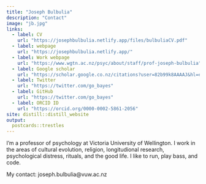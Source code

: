 ```yaml
---
title: "Joseph Bulbulia"
description: "Contact"
image: "jb.jpg"
links:
  - label: CV
    url: "https://josephbulbulia.netlify.app/files/bulbuliaCV.pdf"
  - label: webpage
    url: "https://josephbulbulia.netlify.app/"
  - label: Work webpage
    url: "https://www.wgtn.ac.nz/psyc/about/staff/prof-joseph-bulbulia"
  - label: Google scholar
    url: "https://scholar.google.co.nz/citations?user=82b99k8AAAAJ&hl=en"
  - label: Twitter
    url: "https://twitter.com/go_bayes"
  - label: GitHub
    url: "https://twitter.com/go_bayes"
  - label: ORCID ID
    url: "https://orcid.org/0000-0002-5861-2056"
site: distill::distill_website
output:
  postcards::trestles
---
```

 

I'm a professor of psychology at Victoria University of Wellington. I work in the areas of cultural evolution, religion, longitudional research, psychological distress, rituals, and the good life. I like to run, play bass, and code.

My contact: joseph.bulbulia@vuw.ac.nz
